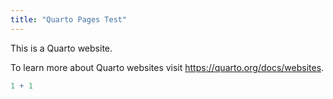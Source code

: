 ```yaml
---
title: "Quarto Pages Test"
---
```


This is a Quarto website.

To learn more about Quarto websites visit <https://quarto.org/docs/websites>.

```r
1 + 1
```

